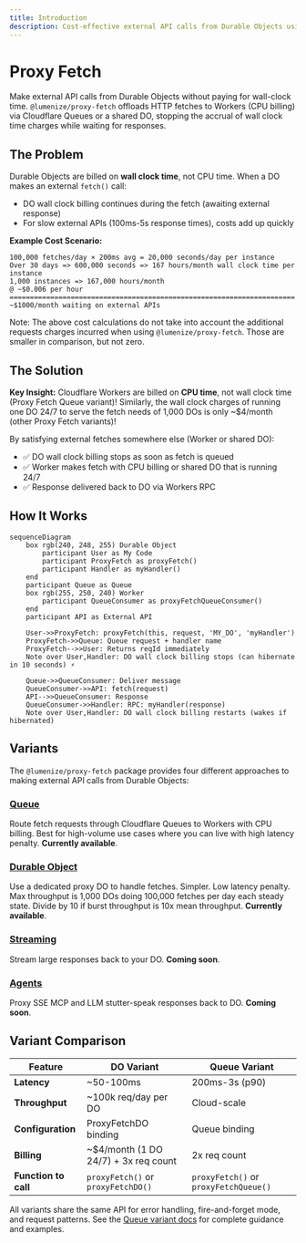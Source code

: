```yaml
---
title: Introduction
description: Cost-effective external API calls from Durable Objects using Cloudflare Queues
---
```


# Proxy Fetch

Make external API calls from Durable Objects without paying for wall-clock time. 
`@lumenize/proxy-fetch` offloads HTTP fetches to Workers (CPU billing) via 
Cloudflare Queues or a shared DO, stopping the accrual of wall clock time charges while 
waiting for responses.

## The Problem

Durable Objects are billed on **wall clock time**, not CPU time. When a DO makes an external `fetch()` call:
- DO wall clock billing continues during the fetch (awaiting external response)
- For slow external APIs (100ms-5s response times), costs add up quickly

**Example Cost Scenario:**
```
100,000 fetches/day × 200ms avg = 20,000 seconds/day per instance
Over 30 days => 600,000 seconds => 167 hours/month wall clock time per instance
1,000 instances => 167,000 hours/month
@ ~$0.006 per hour
======================================================================
~$1000/month waiting on external APIs
```

Note: The above cost calculations do not take into account the additional requests
charges incurred when using `@lumenize/proxy-fetch`. Those are smaller in comparison, 
but not zero.

## The Solution

**Key Insight:** Cloudflare Workers are billed on **CPU time**, not wall clock time 
(Proxy Fetch Queue variant)! Similarly, the wall clock charges of running one DO 24/7 to 
serve the fetch needs of 1,000 DOs is only ~$4/month (other Proxy Fetch variants)!

By satisfying external fetches somewhere else (Worker or shared DO):
- ✅ DO wall clock billing stops as soon as fetch is queued
- ✅ Worker makes fetch with CPU billing or shared DO that is running 24/7
- ✅ Response delivered back to DO via Workers RPC

## How It Works

```mermaid @skip-check
sequenceDiagram
    box rgb(240, 248, 255) Durable Object
        participant User as My Code
        participant ProxyFetch as proxyFetch()
        participant Handler as myHandler()
    end
    participant Queue as Queue
    box rgb(255, 250, 240) Worker
        participant QueueConsumer as proxyFetchQueueConsumer()
    end
    participant API as External API

    User->>ProxyFetch: proxyFetch(this, request, 'MY_DO', 'myHandler')
    ProxyFetch->>Queue: Queue request + handler name
    ProxyFetch-->>User: Returns reqId immediately
    Note over User,Handler: DO wall clock billing stops (can hibernate in 10 seconds) ⚡

    Queue->>QueueConsumer: Deliver message
    QueueConsumer->>API: fetch(request)
    API-->>QueueConsumer: Response
    QueueConsumer->>Handler: RPC: myHandler(response)
    Note over User,Handler: DO wall clock billing restarts (wakes if hibernated)
```

## Variants

The `@lumenize/proxy-fetch` package provides four different approaches to making external API calls from Durable Objects:

### [Queue](/docs/proxy-fetch/queue)
Route fetch requests through Cloudflare Queues to Workers with CPU billing. Best for 
high-volume use cases where you can live with high latency penalty. 
**Currently available**.

### [Durable Object](/docs/proxy-fetch/durable-object)
Use a dedicated proxy DO to handle fetches. Simpler. Low latency penalty. 
Max throughput is 1,000 DOs doing 100,000 fetches per day each steady state. 
Divide by 10 if burst throughput is 10x mean throughput. **Currently available**.

### [Streaming](/docs/proxy-fetch/streaming)
Stream large responses back to your DO. **Coming soon**.

### [Agents](/docs/proxy-fetch/agents)
Proxy SSE MCP and LLM stutter-speak responses back to DO. **Coming soon**.

## Variant Comparison

| Feature | DO Variant | Queue Variant |
|---------|-----------|---------------|
| **Latency** | ~50-100ms | 200ms-3s (p90) |
| **Throughput** | ~100k req/day per DO | Cloud-scale |
| **Configuration** | ProxyFetchDO binding | Queue binding |
| **Billing** | ~$4/month (1 DO 24/7) + 3x req count | 2x req count |
| **Function to call** | `proxyFetch()` or `proxyFetchDO()` | `proxyFetch()` or `proxyFetchQueue()` |

All variants share the same API for error handling, fire-and-forget mode, and request 
patterns. See the [Queue variant docs](/docs/proxy-fetch/queue) for complete guidance and 
examples.

